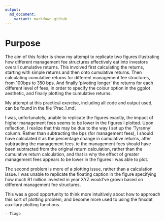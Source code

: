 ```yaml
---
output:
  md_document:
    variant: markdown_github
---
```


# Purpose

The aim of this folder is show my attempt to replicate two figures illustrating how different management fee structures effectively eat into investors overall cumulative returns. This involved first calculating the returns, starting with simple returns and then onto cumulative returns. Then calculating cumulative returns for different management fee structures, from 100bps to 350 bps. And finally 'pivoting longer' the returns for each different level of fees, in order to specify the colour option in the ggplot aesthetic, and finally plotting the cumulative returns. 

My attempt at this practical exercise, including all code and output used, can be found in the file 'Prac_1.md'.

I was, unfortunately, unable to replicate the figures exactly, the impact of higher management fees seems to be lower in the figures I plotted. Upon reflection, I realize that this may be due to the way I set up the 'Tyranny' column. Rather than subtracting the bps (for management fees), I should have calculated it as the percentage change in cumulative returns, after subtracting the management fees. ie the management fees should have been subtracted from the original return calculation, rather than the cumulative return calculation, and that is why the effect of greater management fees appears to be lower in the figures I was able to plot.

The second problem is more of a plotting issue, rather than a calculation issue. I was unable to replicate the floating caption in the figure specifying how much R1 million invested in year XYZ would've grown based on different management fee structures. 

This was a good opportunity to think more intuitively about how to approach this sort of plotting problem, and become more used to using the fmxdat auxiliary plotting functions.

    - Tiago

